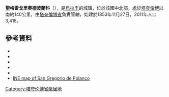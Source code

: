 {{Coord|32|37|N|55|50|W|display=title}}

'''聖格雷戈里奧德波蘭科'''（{{lang-es|San Gregorio de Polanco}}），是[[烏拉圭|烏拉圭]]的城鎮，位於該國中北部，處於[[塔夸倫博|塔夸倫博]]以南約140公里，由[[塔夸倫博省|塔夸倫博省]]負責管轄，始建於1853年11月27日，2011年人口3,415。

==參考資料==
*{{cite web |url=http://www0.parlamento.gub.uy/leyes/AccesoTextoLey.asp?Ley=13167 |title=Ley Nº 13.167 |publisher=República Oriental del Uruguay, Poder Legislativo |date=1963 |accessdate=6 September 2012 |deadurl=yes |archiveurl=https://web.archive.org/web/20150216210424/http://www.parlamento.gub.uy/leyes/AccesoTextoLey.asp?Ley=13167 |archivedate=2015年2月16日 }}
*{{cite web |url=http://www0.parlamento.gub.uy/leyes/AccesoTextoLey.asp?Ley=16666 |title=Ley Nº 16.666 |publisher=República Oriental del Uruguay, Poder Legislativo |date=1994 |accessdate=6 September 2012 |deadurl=yes |archiveurl=https://web.archive.org/web/20160305015233/http://www0.parlamento.gub.uy/leyes/AccesoTextoLey.asp?Ley=16666 |archivedate=2016年3月5日 }}
*{{cite web |url=http://brecha.com.uy/index.php/sociedad/1979-la-isla-de-sanchez-el-puro |title=Stories of San Gregorio |date=14 June 2013 |publisher=[[Brecha_(newspaper)|Brecha]] |language=es |accessdate=2015-05-21 |archive-date=2013-11-14 |archive-url=https://web.archive.org/web/20131114001350/http://brecha.com.uy/index.php/sociedad/1979-la-isla-de-sanchez-el-puro |dead-url=no }}
*{{cite web |url=http://www.ine.gub.uy/censos2011/resultadosfinales/cuadros/NIVEL%20DEPARTAMENTAL/Tacuaremb%C3%B3/P_3_TAC.xls |title=Censos 2011 Cuadros Tacuarembó |date=2012 |publisher=INE |accessdate=25 August 2012 |archive-date=2012-11-23 |archive-url=https://www.webcitation.org/6CNgf7KcD?url=http://www.ine.gub.uy/censos2011/resultadosfinales/cuadros/NIVEL%20DEPARTAMENTAL/Tacuaremb%C3%B3/P_3_TAC.xls |dead-url=no }}
*{{cite web |url=http://www.ine.gub.uy/biblioteca/toponimico/Categorizaci%F3n%20localidades%20urbanas%20orden%20alfab%E9tico.pdf |title=Statistics of urban localities (1908–2004) |publisher=INE |date=2012 |format=PDF |accessdate=6 September 2012 |archive-date=2012-11-05 |archive-url=https://www.webcitation.org/6BwcL0IuY?url=http://www.ine.gub.uy/biblioteca/toponimico/Categorizaci%F3n%20localidades%20urbanas%20orden%20alfab%E9tico.pdf |dead-url=no }}
*[https://web.archive.org/web/20121010053051/http://www.ine.gub.uy/mapas/censos2011/para%20colgar%20en%20web/pdf/18_UYTA/Localidades/A2H_18521%20San%20Gregorio%20de%20Polanco.pdf INE map of San Gregorio de Polanco]

{{Uruguay-geo-stub}}
[[Category:塔夸伦博省聚居地|Category:塔夸伦博省聚居地]]